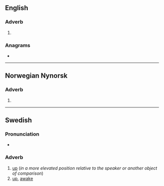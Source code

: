 ==English==

===Adverb===
{{head|en|adverb}}

# {{obsolete spelling of|en|up}}

===Anagrams===
* {{anagrams|en|a=eppu|pupe}}

----

==Norwegian Nynorsk==

===Adverb===
{{head|nn|adverb}}

# {{nn-former|oppe|1938}}

----

==Swedish==

===Pronunciation===
* {{audio|sv|Sv-uppe.ogg|Audio}}

===Adverb===
{{head|sv|adverb}}

# [[up]] (''in a more elevated position relative to the speaker or another object of comparison'')
# [[up]], [[awake]]